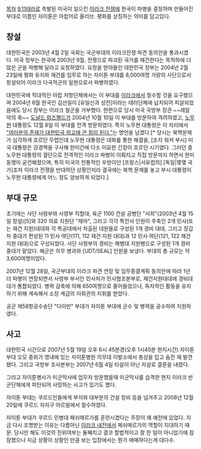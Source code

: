 [[목차]]
[[9.11]]테러로 촉발된 미국이 일으킨 [[이라크 전쟁]]에 한국이 파병을 결정하며 만들어진 부대로 이름인 자이툰은 아랍어로 올리브. 평화를 상징하는 의미를 담고있다.

== 창설 == 
대한민국은 2003년 4월 2일 국회는 국군부대의 이라크전쟁 파견 동의안을 통과시켰다. 미국 정부는 한국에 2003년 9월, 전쟁으로 파괴된 국가를 재건한다는 목적하에 더 많은 군을 파병해 달라고 요청하였다. 요청을 받아들인 대한민국 정부는 2004년 2월 23일에 평화 유지와 재건를 임무로 하는 자이툰 부대를 8,000여명 가량의 사단으로서 창설되어 이라크 다국적군의 일원으로서 파병하였다.

대한민국에 적대적인 아랍 저항단체에서는 이 부대를 [[이라크]]에서 철수할 것을 요구했으며 2004년 6월 한국인 김선일이 [유일신과 성전]이라는 테러단체에 납치되어 피살되었음에도 당시 정부는 이라크 철군을 거부했다. 한편으로 당시 미국 국방부 장관 ~~레알 악의 축~~ [[도널드 럼즈펠드]]가 2004년 10월 10일 이 부대를 방문하여 격려하였고, [[노무현]] 대통령도 12월 8일 이 부대를 전격 방문하였다. 특히 노무현 대통령은 이 자리에서 [http://news.naver.com/main/read.nhn?mode=LSD&mid=sec&sid1=101&oid=009&aid=0000411216 "여러분의 존재가 대한민국 외교에 큰 힘이 된다."]는 명언을 남겼다.[* 당시는 북핵문제가 심각하게 흐르던 무렵인데 노무현 대통령은 대화를 통한 해결을, [조지 워커 부시] 미국 대통령은 강경책을 구사해 한미간에 다소 미묘한 긴장이 흐르던 시기였다. 그러던 중 노무현 대통령의 결단으로 전격적인 이라크 파병이 이뤄지고 직접 방문까지 하면서 한미동맹이 굳건해졌으며, 특히 미국의 전통적인 우방이던 [프랑스|서유럽의] [독일|몇몇 국가]조차 이라크 전쟁을 반대하던 상황인지라 결국에는 북핵 문제를 놓고 부시 대통령이 노무현 대통령에게 어느 정도 양보하게 되었다.]
== 부대 규모 ==
초기에는 사단 사령부와 사령부 직할대, 육군 1100 건설 공병단 "서희"(2003년 4월 15일 창설)[5]와 320 의료 지원단 "제마", 그리고 각각 특전사 인원이 주축인 2개 민사(또는 재건 지원)대대와 각 특공대에서 차출된 대원들로 구성된 1개 경비 대대, 그리고 장갑차 중대가 편성된 11 민사 여단(111, 112 재건 지원 대대)과 12 민사 여단(121, 122 재건 지원 대대)으로 구성되었다. 사단 사령부의 경비는 해병대 지원병으로 구성된 1개 경비중대가 맡았다. 해군은 의무 병과와 [UDT/SEAL] 인원을 보냈다. 부대의 총 규모는 약 3,600여명이었다.

2007년 12월 28일, 국군부대의 이라크 파견 연장 및 임무종결계획 동의안에 따라 1년 더 파병이 연장되면서 사령부 부서인 민사처가 민사협조본부로, 재건지원대대에 경비대대가 통합되었다. 병력 감축에 의해 650여명으로 줄어들었으나, 독자적인 활동을 유지하기 위해 계속해서 소장 계급의 지휘관의 지휘를 받았다.

공군 제58항공수송단 "다이만" 부대가 자이툰 부대에 군수 및 병력을 공수하여 지원하였다.
== 사고 ==
대한민국 시간으로 2007년 5월 19일 오후 6시 45분경(오후 1시45분 현지시간) 자이툰 부대 오모 중위가 영내에 있는 자이툰병원 의무대 이발소에서 총상을 입고 숨진 채 발견됐다. 그리고 국방부 조사본부는 2007년 6월 4일 타살이 아닌 자살로 결론을 내렸다.

그리고 자이툰병사가 미군막사에 업무차 방문했을때 미군막사를 습격한 현지 이라크 반군단체에게 피탄되어 사망하는 사고가 있기도 했다.

자이툰 부대는 쿠르드인들에게 부지와 대부분의 건설 장비 등을 넘겨주고 2008년 12월 20일에 쿠르드 자치구 아르빌에서 철수하였다.


자이툰 부대가 쿠르드 민병대 페쉬메르가를 훈련시켰다는 주장이 꽤 예전에 있었다. 지금 다시 조명받는 이유는 다름아닌 [[이라크 내전]]에서 페쉬메르가의 역할이 지대하기 때문. 당시만 해도 이것의 진위여부는 둘째치고 결코 합법적이고 잘 한 일이 아니었기에 잠잠했으나 지금 상황이 상황인 만큼 보는 입장에서는 뭔가 애매하다는게 대다수.
